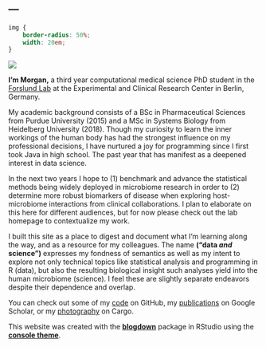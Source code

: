 ---
---

```css
img {
    border-radius: 50%;
    width: 20em;
}
```
<img src="intranet_square_sm.png">
<!-- ![](intranet_square_sm.png) -->

**I'm Morgan,** a third year computational medical science PhD student in the [Forslund Lab](https://www.mdc-berlin.de/forslund) at the Experimental and Clinical Research Center in Berlin, Germany.

My academic background consists of a BSc in Pharmaceutical Sciences from Purdue University (2015) and a MSc in Systems Biology from Heidelberg University (2018). Though my curiosity to learn the inner workings of the human body has had the strongest influence on my professional decisions, I have nurtured a joy for programming since I first took Java in high school. The past year that has manifest as a deepened interest in data science.  

In the next two years I hope to (1) benchmark and advance the statistical methods being widely deployed in microbiome research in order to (2) determine more robust biomarkers of disease when exploring host-microbiome interactions from clinical collaborations. I plan to elaborate on this here for different audiences, but for now please check out the lab homepage to contextualize my work. 

I built this site as a place to digest and document what I'm learning along the way, and as a resource for my colleagues. The name **("data _and_ science")** expresses my fondness of semantics as well as my intent to explore not only technical topics like statistical analysis and programming in R (data), but also the resulting biological insight such analyses yield into the human microbiome (science). I feel these are slightly separate endeavors despite their dependence and overlap.

You can check out some of my [code](https://github.com/sxmorgan) on GitHub, my [publications](https://scholar.google.com/citations?user=bZuOHS8AAAAJ&hl=en) on Google Scholar, or my [photography](https://cargocollective.com/messex) on Cargo.

This website was created with the [**blogdown**](https://github.com/rstudio/blogdown) package in RStudio using the [**console theme**](https://github.com/mrmierzejewski/hugo-theme-console/).
